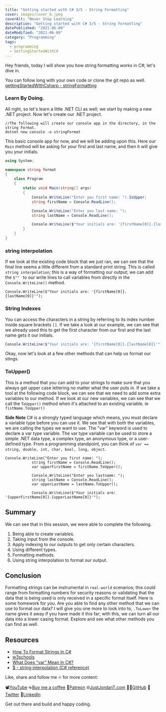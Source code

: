```yaml
---
title: "Getting started with C# 3/5 - String Formatting"
cover: images/cover_6.jpeg
coverAlt: "Never Stop Learning"
description: "Getting started with C# 3/5 - String Formatting"
datePublished: "2021-06-09"
dateModified: "2021-06-09"
category: "Programming"
tags:
  - programming
  - GettingStartedWithC#
---
```

Hey friends, today I will show you how string formatting works in C#; let's dive in.

You can follow long with your own code or clone the git repo as well. [gettingStartedWIthCsharp - stringFormatting](https://github.com/JustJordanT/gettingStartedWithCsharp/tree/main/gettingStartedWIthCsharp%20-%20stringFormatting/stringFormat)
<!--truncate-->

### Learn By Doing.

All right, so let's learn a little .NET CLI as well; we start by making a new .NET project. Now let's create our .NET project.

```cSharp
//The following will create our console app in the directory, in the string Format.
dotnet new console -o stringFormat
```

This basic console app for now, and we will be adding upon this. Here our `Main` method will be asking for your first and last name, and then it will give you your initials.

```csharp
using System;

namespace string format
{
    class Program
    {
        static void Main(string[] args)
        {
            Console.WriteLine("Enter you first name: ").IsUpper;
            string firstName = Console.ReadLine();

            Console.WriteLine("Enter you last name: ");
            string lastName = Console.ReadLine();

            Console.WriteLine($"Your initials are: '{firstName[0]}.{lastName[0]}'");
        }
    }
}
```

### string interpolation

If we look at the existing code block that we just ran, we can see that the final line seems a little different from a standard print string. This is called `string interpolation`; this is a way of formatting our output; we can add the `$"" ` to our write lines to call variables from directly in the `Console.WriteLine()` method.

```cSharp
Console.WriteLine($"Your initials are: '{firstName[0]}.{lastName[0]}'");
```


### String Indexes

You can access the characters in a string by referring to its index number inside square brackets `[]`. If we take a look at our example, we can see that we already used this to get the first character from our first and the last name gets it our initials.
```csharp
Console.WriteLine($"Your initials are: '{firstName[0]}.{lastName[0]}'");
```

Okay, now let's look at a few other methods that can help us format our stings.

### ToUpper()

This is a method that you can add to your strings to make sure that you always get upper case lettering no matter what the user puts in. If we take a tool at the following code block, we can see that we need to add some extra variables to our method. If we look at our new variables, we can see that we call the `ToUpper()` method when it's attached to an existing variable. ie `fistName.ToUpper()`

**Side Note**
C# is a strongly typed language which means, you must declare a variable type before you can use it. We see that with both the variables, we are calling the types we want to use. The "var" keyword is used to declare a var type variable. The var type variable can be used to store a simple .NET data type, a complex type, an anonymous type, or a user-defined type.
From a programming standpoint, you can think of `var == string, double, int, char, bool, long, object`.


```cSharp
Console.WriteLine("Enter you first name: ");
            string firstName = Console.ReadLine();
            var upperFirstName = firstName.ToUpper();

            Console.WriteLine("Enter you lastname: ");
            string lastName = Console.ReadLine();
            var upperLastName = lastName.ToUpper();

            Console.WriteLine($"Your initials are: '{upperFirstName[0]}.{upperLastName[0]}'");
```

## Summary

We can see that in this session, we were able to complete the following.

1. Being able to create variables.
2. Taking input from the console.
3. Apply indexing to our outputs to get only certain characters.
4. Using different types.
5. Formatting methods.
6. Using string interpolation to format our output.

## Conclusion

Formatting strings can be instrumental in `real-world` scenarios; this could range from formatting numbers for security reasons or validating that the data that is being used is only received in a specific format itself.
Here is some homework for you. Are you able to find any other method that we can use to format our data? I will give you one more to look into to, `.ToLower` the name gives it away if you have made it this far; with this, we can turn all our data into a lower casing format. Explore and see what other methods you can find as well.


## Resources

- [How To Format Strings In C#](https://www.c-sharpcorner.com/UploadFile/mahesh/format-string-in-C-Sharp/)
- [w3schools](https://www.w3schools.com/cs/index.php)
- [What Does “var” Mean In C#?](https://www.c-sharpcorner.com/article/what-does-var-mean-in-c-sharp/)
- [$ - string interpolation (C# reference)](https://docs.microsoft.com/en-us/dotnet/csharp/language-reference/tokens/interpolated)

Like, share and follow me 🔥 for more content:

📽[YouTube](https://www.youtube.com/channel/UCWMddXhNGWkzBYYS9cv-7Qg)
☕[Buy me a coffee](https://ko-fi.com/justjordant)
💖[Patreon](https://www.patreon.com/JustJordanT)
🌐[JustJordanT.com](www.justjordant.com)
🐱‍💻[GitHub](https://github.com/JustJordanT)
🤠[Twitter](https://twitter.com/Just_Jordan_T)
🏢[LinkedIn](https://www.linkedin.com/in/justjordant/)

Get out there and build and happy coding.